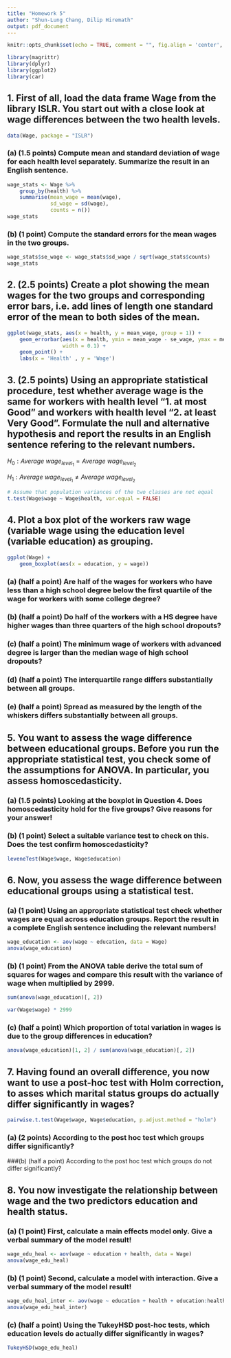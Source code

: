 ```yaml
---
title: "Homework 5"
author: "Shun-Lung Chang, Dilip Hiremath"
output: pdf_document
---
```


```r
knitr::opts_chunk$set(echo = TRUE, comment = "", fig.align = 'center', fig.height = 3, fig.width = 6, message = FALSE, warning = FALSE)
```

```r
library(magrittr)
library(dplyr)
library(ggplot2)
library(car)
```

## 1. First of all, load the data frame Wage from the library ISLR. You start out with a close look at wage differences between the two health levels.

```r
data(Wage, package = "ISLR")
```

### (a) (1.5 points) Compute mean and standard deviation of wage for each health level separately. Summarize the result in an English sentence.

```r
wage_stats <- Wage %>% 
    group_by(health) %>% 
    summarise(mean_wage = mean(wage),
              sd_wage = sd(wage),
              counts = n())
wage_stats
```

### (b) (1 point) Compute the standard errors for the mean wages in the two groups.

```r
wage_stats$se_wage <- wage_stats$sd_wage / sqrt(wage_stats$counts)
wage_stats
```

## 2. (2.5 points) Create a plot showing the mean wages for the two groups and corresponding error bars, i.e. add lines of length one standard error of the mean to both sides of the mean.

```r
ggplot(wage_stats, aes(x = health, y = mean_wage, group = 1)) +
    geom_errorbar(aes(x = health, ymin = mean_wage - se_wage, ymax = mean_wage + se_wage), 
                  width = 0.1) +
    geom_point() +
    labs(x = 'Health' , y = 'Wage')
```

## 3. (2.5 points) Using an appropriate statistical procedure, test whether average wage is the same for workers with health level "1. at most Good" and workers with health level "2. at least Very Good". Formulate the null and alternative hypothesis and report the results in an English sentence refering to the relevant numbers.

$H_0 : Average\ wage_{level_1} = Average\ wage_{level_2}$

$H_1 : Average\ wage_{level_1} \neq Average\ wage_{level_2}$ 

```r
# Assume that population variances of the two classes are not equal
t.test(Wage$wage ~ Wage$health, var.equal = FALSE)
```

## 4. Plot a box plot of the workers raw wage (variable wage using the education level (variable education) as grouping.

```r
ggplot(Wage) +
    geom_boxplot(aes(x = education, y = wage))
```

### (a) (half a point) Are half of the wages for workers who have less than a high school degree below the first quartile of the wage for workers with some college degree?

### (b) (half a point) Do half of the workers with a HS degree have higher wages than three quarters of the high school dropouts?

### (c) (half a point) The minimum wage of workers with advanced degree is larger than the median wage of high school dropouts?

### (d) (half a point) The interquartile range differs substantially between all groups.

### (e) (half a point) Spread as measured by the length of the whiskers differs substantially between all groups.

## 5. You want to assess the wage difference between educational groups. Before you run the appropriate statistical test, you check some of the assumptions for ANOVA. In particular, you assess homoscedasticity.

### (a) (1.5 points) Looking at the boxplot in Question 4. Does homoscedasticity hold for the five groups? Give reasons for your answer!

### (b) (1 point) Select a suitable variance test to check on this. Does the test confirm homoscedasticity?

```r
leveneTest(Wage$wage, Wage$education)
```

## 6. Now, you assess the wage difference between educational groups using a statistical test.

### (a) (1 point) Using an appropriate statistical test check whether wages are equal across education groups. Report the result in a complete English sentence including the relevant numbers!

```r
wage_education <- aov(wage ~ education, data = Wage)
anova(wage_education)
```

### (b) (1 point) From the ANOVA table derive the total sum of squares for wages and compare this result with the variance of wage when multiplied by 2999.

```r
sum(anova(wage_education)[, 2])
```

```r
var(Wage$wage) * 2999
```

### (c) (half a point) Which proportion of total variation in wages is due to the group differences in education?

```r
anova(wage_education)[1, 2] / sum(anova(wage_education)[, 2])
```

## 7. Having found an overall difference, you now want to use a post-hoc test with Holm correction, to asses which marital status groups do actually differ significantly in wages?

```r
pairwise.t.test(Wage$wage, Wage$education, p.adjust.method = "holm")
```

### (a) (2 points) According to the post hoc test which groups differ significantly?

###(b) (half a point) According to the post hoc test which groups do not differ significantly?

## 8. You now investigate the relationship between wage and the two predictors education and health status.

### (a) (1 point) First, calculate a main effects model only. Give a verbal summary of the model result!

```r
wage_edu_heal <- aov(wage ~ education + health, data = Wage)
anova(wage_edu_heal)
```

### (b) (1 point) Second, calculate a model with interaction. Give a verbal summary of the model result!

```r
wage_edu_heal_inter <- aov(wage ~ education + health + education:health, data = Wage)
anova(wage_edu_heal_inter)
```

### (c) (half a point) Using the TukeyHSD post-hoc tests, which education levels do actually differ significantly in wages?

```r
TukeyHSD(wage_edu_heal)
```
